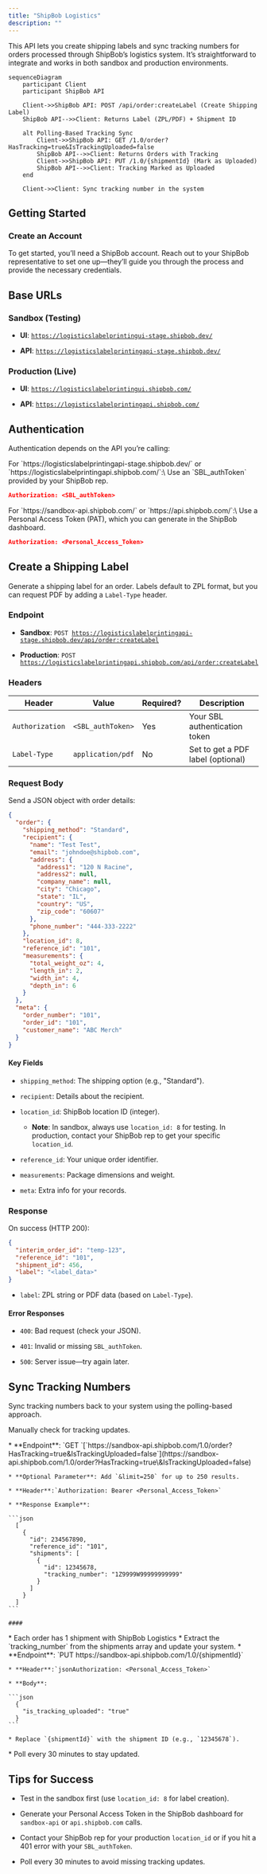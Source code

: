 ```yaml
---
title: "ShipBob Logistics"
description: ""
---
```


This API lets you create shipping labels and sync tracking numbers for orders processed through ShipBob’s logistics system. It’s straightforward to integrate and works in both sandbox and production environments.

```mermaid
sequenceDiagram
    participant Client
    participant ShipBob API

    Client->>ShipBob API: POST /api/order:createLabel (Create Shipping Label)
    ShipBob API-->>Client: Returns Label (ZPL/PDF) + Shipment ID

    alt Polling-Based Tracking Sync
        Client->>ShipBob API: GET /1.0/order?HasTracking=true&IsTrackingUploaded=false
        ShipBob API-->>Client: Returns Orders with Tracking
        Client->>ShipBob API: PUT /1.0/{shipmentId} (Mark as Uploaded)
        ShipBob API-->>Client: Tracking Marked as Uploaded
    end

    Client->>Client: Sync tracking number in the system
```

## Getting Started

### Create an Account

To get started, you’ll need a ShipBob account. Reach out to your ShipBob representative to set one up—they’ll guide you through the process and provide the necessary credentials.

## Base URLs

### Sandbox (Testing)

* **UI**: [`https://logisticslabelprintingui-stage.shipbob.dev/`](https://logisticslabelprintingui-stage.shipbob.dev/)

* **API**: [`https://logisticslabelprintingapi-stage.shipbob.dev/`](https://logisticslabelprintingapi-stage.shipbob.dev/)

### Production (Live)

* **UI**: [`https://logisticslabelprintingui.shipbob.com/`](https://logisticslabelprintingui.shipbob.com/)

* **API**: [`https://logisticslabelprintingapi.shipbob.com/`](https://logisticslabelprintingapi.shipbob.com/)

## Authentication

Authentication depends on the API you’re calling:

<Accordion title="For logisticslabelprintingapi Endpoints">
  For `https://logisticslabelprintingapi-stage.shipbob.dev/` or `https://logisticslabelprintingapi.shipbob.com/`:\
  Use an `SBL_authToken` provided by your ShipBob rep.

  ```json
  Authorization: <SBL_authToken>
  ```
</Accordion>

<Accordion title="For sandbox-api or api.shipbob.com Endpoints">
  For `https://sandbox-api.shipbob.com/` or `https://api.shipbob.com/`:\
  Use a Personal Access Token (PAT), which you can generate in the ShipBob dashboard.

  ```json
  Authorization: <Personal_Access_Token>
  ```
</Accordion>

## Create a Shipping Label

Generate a shipping label for an order. Labels default to ZPL format, but you can request PDF by adding a `Label-Type` header.

### Endpoint

* **Sandbox**: `POST `[`https://logisticslabelprintingapi-stage.shipbob.dev/api/order:createLabel`](https://logisticslabelprintingapi-stage.shipbob.dev/api/order:createLabel)

* **Production**: `POST `[`https://logisticslabelprintingapi.shipbob.com/api/order:createLabel`](https://logisticslabelprintingapi.shipbob.com/api/order:createLabel)

### Headers

| Header          | Value             | Required? | Description                       |
| --------------- | ----------------- | --------- | --------------------------------- |
| `Authorization` | `<SBL_authToken>` | Yes       | Your SBL authentication token     |
| `Label-Type`    | `application/pdf` | No        | Set to get a PDF label (optional) |

### Request Body

Send a JSON object with order details:

```json
{
  "order": {
    "shipping_method": "Standard",
    "recipient": {
      "name": "Test Test",
      "email": "johndoe@shipbob.com",
      "address": {
        "address1": "120 N Racine",
        "address2": null,
        "company_name": null,
        "city": "Chicago",
        "state": "IL",
        "country": "US",
        "zip_code": "60607"
      },
      "phone_number": "444-333-2222"
    },
    "location_id": 8,
    "reference_id": "101",
    "measurements": {
      "total_weight_oz": 4,
      "length_in": 2,
      "width_in": 4,
      "depth_in": 6
    }
  },
  "meta": {
    "order_number": "101",
    "order_id": "101",
    "customer_name": "ABC Merch"
  }
}
```

#### Key Fields

* `shipping_method`: The shipping option (e.g., "Standard").

* `recipient`: Details about the recipient.

* `location_id`: ShipBob location ID (integer).

  * **Note**: In sandbox, always use `location_id: 8` for testing. In production, contact your ShipBob rep to get your specific `location_id`.

* `reference_id`: Your unique order identifier.

* `measurements`: Package dimensions and weight.

* `meta`: Extra info for your records.

### Response

On success (HTTP 200):

```json
{
  "interim_order_id": "temp-123",
  "reference_id": "101",
  "shipment_id": 456,
  "label": "<label_data>"
}
```

* `label`: ZPL string or PDF data (based on `Label-Type`).

#### Error Responses

* `400`: Bad request (check your JSON).

* `401`: Invalid or missing `SBL_authToken`.

* `500`: Server issue—try again later.

## Sync Tracking Numbers

Sync tracking numbers back to your system using the polling-based approach.

Manually check for tracking updates.

<Steps>
  <Step title="Fetch Orders with Tracking">
    * **Endpoint**: `GET `[`https://sandbox-api.shipbob.com/1.0/order?HasTracking=true&IsTrackingUploaded=false`](https://sandbox-api.shipbob.com/1.0/order?HasTracking=true\&IsTrackingUploaded=false)

    * **Optional Parameter**: Add `&limit=250` for up to 250 results.

    * **Header**:`Authorization: Bearer <Personal_Access_Token>`

    * **Response Example**:

    ```json
      [
        {
          "id": 234567890,
          "reference_id": "101",
          "shipments": [
            {
              "id": 12345678,
              "tracking_number": "1Z9999W99999999999"
            }
          ]
        }
      ]
    ```

    ####
  </Step>

  <Step title="Iterate through each order">
    * Each order has 1 shipment with ShipBob Logistics
  </Step>

  <Step title="Sync Tracking">
    * Extract the `tracking_number` from the shipments array and update your system.
  </Step>

  <Step title="Mark as Uploaded">
    * **Endpoint**: `PUT https://sandbox-api.shipbob.com/1.0/{shipmentId}`

    * **Header**:`jsonAuthorization: <Personal_Access_Token>`

    * **Body**:

    ```json
      {
        "is_tracking_uploaded": "true"
      }
    ```

    * Replace `{shipmentId}` with the shipment ID (e.g., `12345678`).
  </Step>

  <Step title="Repeat">
    * Poll every 30 minutes to stay updated.
  </Step>
</Steps>



## Tips for Success

* Test in the sandbox first (use `location_id: 8` for label creation).

* Generate your Personal Access Token in the ShipBob dashboard for `sandbox-api` or `api.shipbob.com` calls.

* Contact your ShipBob rep for your production `location_id` or if you hit a 401 error with your `SBL_authToken`.

* Poll every 30 minutes to avoid missing tracking updates.